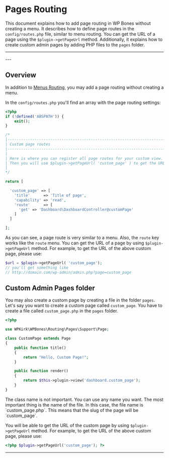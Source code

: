 
# Pages Routing

This document explains how to add page routing in WP Bones without creating a menu. It describes how to define page routes in the `config/routes.php` file, similar to menu routing. You can get the URL of a page using the `$plugin->getPageUrl` method. Additionally, it explains how to create custom admin pages by adding PHP files to the `pages` folder.

---
<DocsBoilerplateDemo slug="routes" />
---

## Overview

In addition to [Menus Routing](menus-routing), you may add a page routing without creating a menu. 

In the `config/routes.php` you'll find an array with the page routing settings:

```php copy filename="config/routes.php"
<?php
if (!defined('ABSPATH')) {
    exit();
}

/*
|--------------------------------------------------------------------------
| Custom page routes
|--------------------------------------------------------------------------
|
| Here is where you can register all page routes for your custom view.
| Then you will use $plugin->getPageUrl( 'custom_page' ) to get the URL.
|
*/

return [

  'custom_page' => [
    'title'      => 'Title of page',
    'capability' => 'read',
    'route'      => [
      'get' => 'Dashboard\DashboardController@customPage'
    ]
  ]

];
```

As you can see, a page route is very similar to a menu. Also, the `route` key works like the `route` menu. You can get the URL of a page by using `$plugin->getPageUrl` method. For example, to get the URL of the above custom page, please use:

```php copy
$url = $plugin->getPageUrl( 'custom_page');
// you'll get something like
// http://domain.com/wp-admin/admin.php?page=custom_page
```

## Custom Admin Pages folder

You may also create a custom page by creating a file in the folder `pages`.
Let's say you want to create a custom page called `custom_page`. You have to create a file called `custom_page.php` in the `pages` folder.

```php copy
<?php

use WPKirk\WPBones\Routing\Pages\Support\Page;

class CustomPage extends Page
{
    public function title()
    {
        return "Hello, Custom Page!";
    }

    public function render()
    {
        return $this->plugin->view('dashboard.custom_page');
    }
}
```

<Callout >
The class name is not important. You can use any name you want. The most important thing is the name of the file. In this case, the file name is `custom_page.php`. This means that the slug of the page will be `custom_page`.
</Callout>

You will be able to get the URL of the custom page by using `$plugin->getPageUrl` method. For example, to get the URL of the above custom page, please use:

```php copy
<?php $plugin->getPageUrl('custom_page'); ?>
```
---
<DocsBoilerplateDemo slug="routes" />